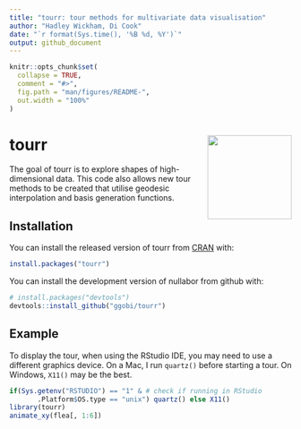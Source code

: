 ```yaml
---
title: "tourr: tour methods for multivariate data visualisation"
author: "Hadley Wickham, Di Cook"
date: "`r format(Sys.time(), '%B %d, %Y')`"
output: github_document
---
```


<!-- README.md is generated from README.Rmd. Please edit that file -->

```r
knitr::opts_chunk$set(
  collapse = TRUE,
  comment = "#>",
  fig.path = "man/figures/README-",
  out.width = "100%"
)
```

# tourr <img src="man/figures/logo.png" align="right" width="150" />

The goal of tourr is to explore shapes of high-dimensional data. This code also allows new tour methods to be created that utilise geodesic interpolation and basis generation functions.


## Installation

You can install the released version of tourr from [CRAN](https://CRAN.R-project.org) with:

``` r
install.packages("tourr")
```

You can install the development version of nullabor from github with:

``` r
# install.packages("devtools")
devtools::install_github("ggobi/tourr")
```

## Example

To display the tour, when using the RStudio IDE, you may need to use a different graphics device. On a Mac, I run `quartz()` before starting a tour. On Windows, `X11()` may be the best.

``` r
if(Sys.getenv("RSTUDIO") == "1" & # check if running in RStudio
       .Platform$OS.type == "unix") quartz() else X11()
library(tourr)
animate_xy(flea[, 1:6])
```
